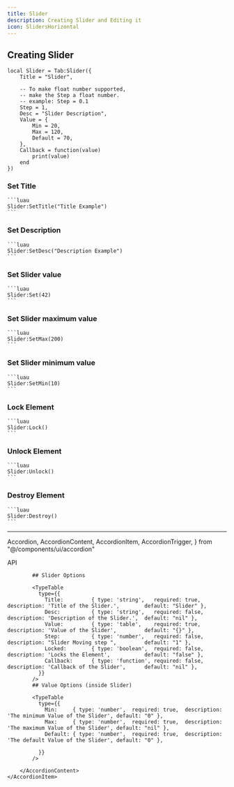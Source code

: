 ```yaml
---
title: Slider
description: Creating Slider and Editing it
icon: SlidersHorizontal
---
```



## Creating Slider 

```luau
local Slider = Tab:Slider({
    Title = "Slider",
    
    -- To make float number supported, 
    -- make the Step a float number.
    -- example: Step = 0.1
    Step = 1,
    Desc = "Slider Description",
    Value = {
        Min = 20,
        Max = 120,
        Default = 70,
    },
    Callback = function(value)
        print(value)
    end
})
```

### Set Title
    ```luau
    Slider:SetTitle("Title Example")
    ```

### Set Description
    ```luau
    Slider:SetDesc("Description Example")
    ```
    
### Set Slider value
    ```luau
    Slider:Set(42)
    ```
    
### Set Slider maximum value
    ```luau
    Slider:SetMax(200)
    ```
    
### Set Slider minimum value
    ```luau
    Slider:SetMin(10)
    ```

### Lock Element
    ```luau
    Slider:Lock()
    ```

### Unlock Element
    ```luau
    Slider:Unlock()
    ```

### Destroy Element
    ```luau
    Slider:Destroy()
    ```

<hr/>


  Accordion,
  AccordionContent,
  AccordionItem,
  AccordionTrigger,
} from "@/components/ui/accordion"

<Accordion type="single"  collapsible>
    <AccordionItem value="item-1">
        <AccordionTrigger>API</AccordionTrigger>
        <AccordionContent>
            
            ## Slider Options
            
            <TypeTable
              type={{
                Title:         { type: 'string',   required: true,  description: 'Title of the Slider.',        default: "Slider" },
                Desc:          { type: 'string',   required: false, description: 'Description of the Slider.',  default: "nil" },
                Value:         { type: 'table',    required: true,  description: 'Value of the Slider',         default: "{}" },
                Step:          { type: 'number',   required: false, description: "Slider Moving step ",         default: "1" },
                Locked:        { type: 'boolean',  required: false, description: 'Locks the Element',           default: "false" },
                Callback:      { type: 'function', required: false, description: 'Callback of the Slider',      default: "nil" },
              }}
            />
            ## Value Options (inside Slider)
            
            <TypeTable
              type={{
                Min:     { type: 'number',  required: true,  description: 'The minimum Value of the Slider', default: "0" },
                Max:     { type: 'number',  required: true,  description: 'The maximum Value of the Slider', default: "nil" },
                Default: { type: 'number',  required: true,  description: 'The default Value of the Slider', default: "0" },
                
              }}
            />
            
        </AccordionContent>
    </AccordionItem>
</Accordion>
